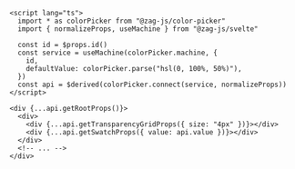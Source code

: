 ```svelte {11-14}
<script lang="ts">
  import * as colorPicker from "@zag-js/color-picker"
  import { normalizeProps, useMachine } from "@zag-js/svelte"

  const id = $props.id()
  const service = useMachine(colorPicker.machine, {
    id,
    defaultValue: colorPicker.parse("hsl(0, 100%, 50%)"),
  })
  const api = $derived(colorPicker.connect(service, normalizeProps))
</script>

<div {...api.getRootProps()}>
  <div>
    <div {...api.getTransparencyGridProps({ size: "4px" })}></div>
    <div {...api.getSwatchProps({ value: api.value })}></div>
  </div>
  <!-- ... -->
</div>
```
